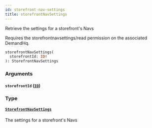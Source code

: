 ```yaml
---
id: storefront-nav-settings
title: storefrontNavSettings
---
```



Retrieve the settings for a storefront's Navs
            
Requires the storefrontnavsettings/read permission on the associated DemandHq.


```graphql
storefrontNavSettings(
  storefrontId: ID!
): StorefrontNavSettings

```


### Arguments

#### `storefrontId` ([`ID`](/developers/demandhq-apis/demand-api/graphql/reference/scalars/id))




### Type

#### [`StorefrontNavSettings`](/developers/demandhq-apis/demand-api/graphql/reference/objects/storefront-nav-settings) 

The settings for a storefront's Navs




